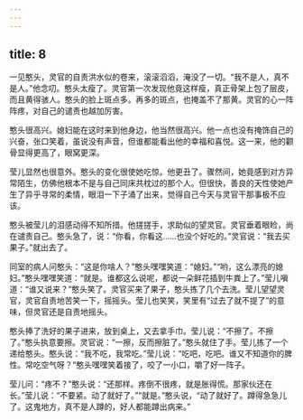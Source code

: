 ```yaml
---
---
---
```

title: 8
---



一见憨头，灵官的自责洪水似的卷来，滚滚滔滔，淹没了一切。“我不是人，真不是人。”他念叨。憨头太瘦了。灵官第一次发现他竟这样瘦，真正骨架上包了层皮，而且黄得骇人。憨头的脸上斑点多。再多的斑点，也掩盖不了那黄。灵官的心一阵阵疼，对自己的谴责也越加厉害。

憨头很高兴。媳妇能在这时来到他身边，他当然很高兴。他一点也没有掩饰自己的兴奋，张口笑着，虽说没有声音，但谁都能看出他的幸福和喜悦。这一来，他的颧骨显得更高了，眼窝更深。

莹儿显然也很意外。憨头的变化很使她吃惊。他更丑了。骤然间，她竟感到对方异常陌生，仿佛他根本不是与自己同床共枕过的那个人。但很快，善良的天性使她产生了异乎寻常的柔情，眼泪一下子涌了出来，觉得自己今天与灵官干那事极不应该。

憨头被莹儿的泪感动得不知所措。他搓搓手，求助似的望灵官。灵官垂着眼睑，尚在谴责自己。憨头急了，说：“你看，你看这……也没个好吃的。”灵官说：“我去买果子。”就出去了。

同室的病人问憨头：“这是你啥人？”憨头嘿嘿笑道：“媳妇。”“哟，这么漂亮的媳妇。”憨头嘿嘿笑道：“就是。谁都这么说呢，都说一朵鲜花插到牛粪上了。”莹儿嗔道：“谁又说来？”憨头笑了。灵官买来了果子，憨头拣了几个去洗。莹儿望望灵官，灵官自责地苦笑一下，摇摇头。莹儿也笑笑，笑里有“过去了就不提了”的意味，但灵官还是自责地摇头。

憨头捧了洗好的果子进来，放到桌上，又去拿手巾。莹儿说：“不擦了。不擦了。”憨头执意要擦。灵官说：“一擦，反而擦脏了。”憨头就住了手。莹儿拣了一个递给憨头。憨头说：“我不吃，我常吃。”莹儿说：“吃吧，吃吧。谁又不知道你的脾性。常吃空气呀？”憨头嘿嘿笑着接了，咬了一小口，嚼了好一阵子。

莹儿问：“疼不？”憨头说：“还那样。疼倒不很疼，就是胀得慌。那家伙还在长。”莹儿说：“不要紧。动了就好了。”“就是。”憨头说，“动了就好了。蹲得急急儿了。这鬼地方，真不是人蹲的，好人都能蹲出病来。”